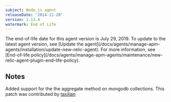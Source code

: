 ```yaml
---
subject: Node.js agent
releaseDate: '2014-11-20'
version: 1.13.4
watermark: End of Life
---
```


<Callout variant="important">
  The end-of-life date for this agent version is July 29, 2019. To update to the latest agent version, see [Update the agent](/docs/agents/manage-apm-agents/installation/update-new-relic-agent). For more information, see [End-of-life policy](/docs/agents/manage-apm-agents/maintenance/new-relic-agent-plugin-end-life-policy).
</Callout>

## Notes

Added support for the the aggregate method on mongodb collections. This patch was contributed by [taxilian](https://github.com/taxilian)
